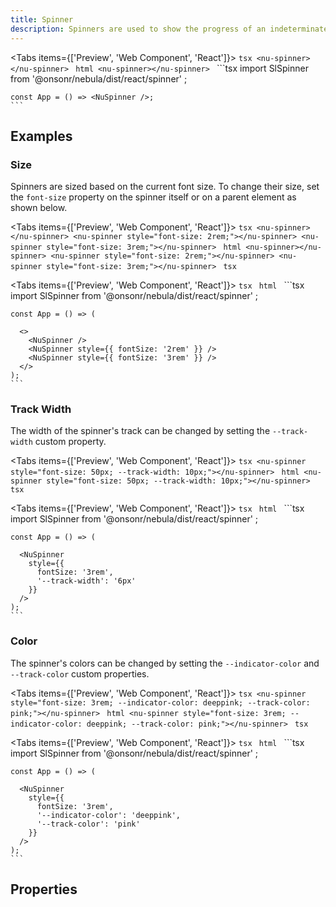 ```yaml
---
title: Spinner
description: Spinners are used to show the progress of an indeterminate operation.
---
```



<Tabs items={['Preview', 'Web Component', 'React']}>
  <Tab value="Preview">
    ```tsx
    <nu-spinner></nu-spinner>
    ```
  </Tab>
  <Tab value="Web Component">
    ```html
    <nu-spinner></nu-spinner>
    ```
  </Tab>
  <Tab value="React">
    ```tsx
    import SlSpinner from '@onsonr/nebula/dist/react/spinner'
    ;
    
    const App = () => <NuSpinner />;
    ```
  </Tab>
</Tabs>

## Examples

### Size

Spinners are sized based on the current font size. To change their size, set the `font-size` property on the spinner itself or on a parent element as shown below.

<Tabs items={['Preview', 'Web Component', 'React']}>
  <Tab value="Preview">
    ```tsx
    <nu-spinner></nu-spinner>
    <nu-spinner style="font-size: 2rem;"></nu-spinner>
    <nu-spinner style="font-size: 3rem;"></nu-spinner>
    ```
  </Tab>
  <Tab value="Web Component">
    ```html
    <nu-spinner></nu-spinner>
    <nu-spinner style="font-size: 2rem;"></nu-spinner>
    <nu-spinner style="font-size: 3rem;"></nu-spinner>
    ```
  </Tab>
  <Tab value="React">
    ```tsx
    ```
  </Tab>
</Tabs>

<Tabs items={['Preview', 'Web Component', 'React']}>
  <Tab value="Preview">
    ```tsx
    ```
  </Tab>
  <Tab value="Web Component">
    ```html
    ```
  </Tab>
  <Tab value="React">
    ```tsx
    import SlSpinner from '@onsonr/nebula/dist/react/spinner'
    ;
    
    const App = () => (
      
      <>
        <NuSpinner />
        <NuSpinner style={{ fontSize: '2rem' }} />
        <NuSpinner style={{ fontSize: '3rem' }} />
      </>
    );
    ```
  </Tab>
</Tabs>

### Track Width

The width of the spinner's track can be changed by setting the `--track-width` custom property.

<Tabs items={['Preview', 'Web Component', 'React']}>
  <Tab value="Preview">
    ```tsx
    <nu-spinner style="font-size: 50px; --track-width: 10px;"></nu-spinner>
    ```
  </Tab>
  <Tab value="Web Component">
    ```html
    <nu-spinner style="font-size: 50px; --track-width: 10px;"></nu-spinner>
    ```
  </Tab>
  <Tab value="React">
    ```tsx
    ```
  </Tab>
</Tabs>

<Tabs items={['Preview', 'Web Component', 'React']}>
  <Tab value="Preview">
    ```tsx
    ```
  </Tab>
  <Tab value="Web Component">
    ```html
    ```
  </Tab>
  <Tab value="React">
    ```tsx
    import SlSpinner from '@onsonr/nebula/dist/react/spinner'
    ;
    
    const App = () => (
      
      <NuSpinner
        style={{
          fontSize: '3rem',
          '--track-width': '6px'
        }}
      />
    );
    ```
  </Tab>
</Tabs>

### Color

The spinner's colors can be changed by setting the `--indicator-color` and `--track-color` custom properties.

<Tabs items={['Preview', 'Web Component', 'React']}>
  <Tab value="Preview">
    ```tsx
    <nu-spinner style="font-size: 3rem; --indicator-color: deeppink; --track-color: pink;"></nu-spinner>
    ```
  </Tab>
  <Tab value="Web Component">
    ```html
    <nu-spinner style="font-size: 3rem; --indicator-color: deeppink; --track-color: pink;"></nu-spinner>
    ```
  </Tab>
  <Tab value="React">
    ```tsx
    ```
  </Tab>
</Tabs>

<Tabs items={['Preview', 'Web Component', 'React']}>
  <Tab value="Preview">
    ```tsx
    ```
  </Tab>
  <Tab value="Web Component">
    ```html
    ```
  </Tab>
  <Tab value="React">
    ```tsx
    import SlSpinner from '@onsonr/nebula/dist/react/spinner'
    ;
    
    const App = () => (
      
      <NuSpinner
        style={{
          fontSize: '3rem',
          '--indicator-color': 'deeppink',
          '--track-color': 'pink'
        }}
      />
    );
    ```
  </Tab>
</Tabs>

## Properties

<AutoTypeTable path="./src/components/spinner/spinner.component.ts" name="NuSpinner" />

